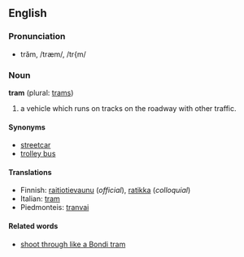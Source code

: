 ==English==

===Pronunciation===
*trăm, /træm/, /tr{m/

===Noun===
'''tram''' (plural: [[trams]])

# a vehicle which runs on tracks on the roadway with other traffic.

====Synonyms====
*[[streetcar]]
*[[trolley bus]]

====Translations====
*Finnish: [[raitiotievaunu]] (''official''), [[ratikka]] (''colloquial'')
*Italian: [[tram]] 
*Piedmonteis: [[tranvai]] 
====Related words====
*[[shoot through like a Bondi tram]]